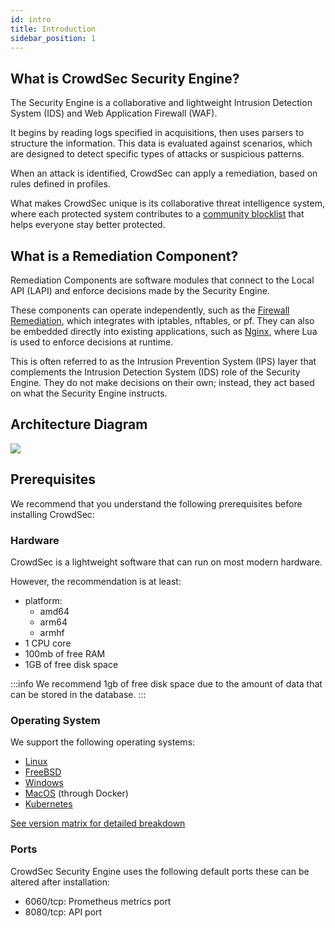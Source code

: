 ```yaml
---
id: intro
title: Introduction
sidebar_position: 1
---
```



## What is CrowdSec Security Engine?

The Security Engine is a collaborative and lightweight <UnderlineTooltip tooltip="An Intrusion Detection System monitors logs or traffic to detect and report suspicious or malicious behavior, such as scans, brute-force attempts, or exploits.">Intrusion Detection System</UnderlineTooltip> (IDS) and <UnderlineTooltip tooltip="A security system that filters, monitors, and blocks HTTP traffic to and from a web application to prevent attacks like SQL injection, XSS, and more.">Web Application Firewall</UnderlineTooltip> (WAF).

It begins by reading logs specified in <UnderlineTooltip tooltip="Acquisition files tell CrowdSec where to find logs and which application they belong to.">acquisitions</UnderlineTooltip>, then uses <UnderlineTooltip tooltip="YAML files that extract relevant data from logs, such as IP addresses, timestamps, or request paths.">parsers</UnderlineTooltip> to structure the information. This data is evaluated against <UnderlineTooltip tooltip="Behavioral rules written in a domain-specific language that define what malicious activity looks like, such as multiple failed logins in a short time.">scenarios</UnderlineTooltip>, which are designed to detect specific types of attacks or suspicious patterns.

When an attack is identified, CrowdSec can apply a <UnderlineTooltip tooltip="A temporary or permanent decision, like blocking an IP address, taken in response to a detected threat.">remediation</UnderlineTooltip>, based on rules defined in <UnderlineTooltip tooltip="Profiles are rule sets that define which decisions to take (or ignore) when a behavior is detected.">profiles</UnderlineTooltip>.

What makes CrowdSec unique is its <UnderlineTooltip tooltip="Users who detect malicious behavior share anonymized signals with the wider network, helping others preemptively block emerging threats.">collaborative threat intelligence</UnderlineTooltip> system, where each protected system contributes to a [community blocklist](/docs/next/central_api/community_blocklist) that helps everyone stay better protected.

## What is a Remediation Component?

Remediation Components are software modules that connect to the <UnderlineTooltip tooltip="The Local API (LAPI) is exposed by the Security Engine and acts as the interface for retrieving and managing decisions.">Local API</UnderlineTooltip> (LAPI) and enforce <UnderlineTooltip tooltip="Decisions are remediation actions such as bans or alerts taken by the Security Engine in response to detected threats.">decisions</UnderlineTooltip> made by the Security Engine.

These components can operate independently, such as the [Firewall Remediation](bouncers/firewall.mdx), which integrates with <UnderlineTooltip tooltip="A widely used packet filtering and firewall system for Linux.">iptables</UnderlineTooltip>, <UnderlineTooltip tooltip="The modern replacement for iptables, offering improved performance and a more consistent syntax.">nftables</UnderlineTooltip>, or <UnderlineTooltip tooltip="The built-in firewall system used on BSD-based systems like FreeBSD, OpenBSD, and macOS.">pf</UnderlineTooltip>. They can also be embedded directly into existing applications, such as [Nginx](bouncers/nginx.mdx), where <UnderlineTooltip tooltip="A lightweight scripting language embedded into software like Nginx to enable custom behavior, including dynamic security enforcement.">Lua</UnderlineTooltip> is used to enforce decisions at runtime.

This is often referred to as the <UnderlineTooltip tooltip="An Intrusion Prevention System actively blocks or mitigates detected threats, often based on decisions made by an Intrusion Detection System.">Intrusion Prevention System</UnderlineTooltip> (IPS) layer that complements the <UnderlineTooltip tooltip="An Intrusion Detection System monitors logs or traffic to detect and report suspicious or malicious behavior, such as scans, brute-force attempts, or exploits.">Intrusion Detection System</UnderlineTooltip> (IDS) role of the Security Engine. They do not make decisions on their own; instead, they act based on what the Security Engine instructs.

## Architecture Diagram

<div style={{ display: "flex" }}>
    <div style={{ textAlign: "center", flex: "1" }}>
        <img
            width="auto"
            height="auto"
            src={useBaseUrl("/img/simplified_SE_overview.svg")}
        />
    </div>
</div>

## Prerequisites

We recommend that you understand the following prerequisites before installing CrowdSec:

### Hardware

CrowdSec is a lightweight software that can run on most modern hardware.

However, the recommendation is at least:

* platform:
    * amd64
    * arm64
    * armhf
* 1 CPU core
* 100mb of free RAM
* 1GB of free disk space

:::info
We recommend 1gb of free disk space due to the amount of data that can be stored in the database.
:::

### Operating System

We support the following operating systems:

* [Linux](/getting_started/installation/linux.mdx)
* [FreeBSD](/getting_started/installation/freebsd.mdx)
* [Windows](/getting_started/installation/windows.mdx)
* [MacOS](/getting_started/installation/macos.mdx) (through Docker)
* [Kubernetes](/getting_started/installation/kubernetes.mdx)

[See version matrix for detailed breakdown](/docs/next/getting_started/versions_matrix)

### Ports

CrowdSec Security Engine uses the following default ports these can be altered after installation:

* 6060/tcp: Prometheus metrics port
* 8080/tcp: API port



